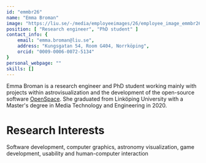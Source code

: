 ```yaml
---
id: "emmbr26"
name: "Emma Broman"
image: "https://liu.se/-/media/employeeimages/26/employee_image_emmbr26.jpeg"
position: [ "Research engineer", "PhD student" ]
contact_info: {
    email: "emma.broman@liu.se",
    address: "Kungsgatan 54, Room G404, Norrköping",
    orcid: "0009-0006-0072-5134"
}
personal_webpage: ""
skills: []
---
```


Emma Broman is a research engineer and PhD student working mainly with projects within astrovisualization and the development of the open-source software [OpenSpace](https://www.openspaceproject.com/). She graduated from Linköping University with a Master's degree in Media Technology and Engineering in 2020.

# Research Interests
Software development, computer graphics, astronomy visualization, game development, usability and human-computer interaction
